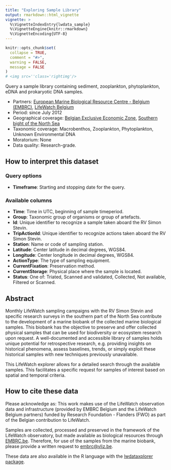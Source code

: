 ```yaml
---
title: "Exploring Sample Library"
output: rmarkdown::html_vignette
vignette: >
  %\VignetteIndexEntry{lwdata_sample}
  %\VignetteEngine{knitr::rmarkdown}
  %\VignetteEncoding{UTF-8}
---
```


```r
knitr::opts_chunk$set(
  collapse = TRUE,
  comment = "#>",
  warning = FALSE,
  message = FALSE
)
# <img src=''class='rightimg'/>
```

Query a sample library containing sediment, zooplankton, phytoplankton, eDNA and prokaryotic DNA samples.

- Partners: [European Marine Biological Resource Centre - Belgium (EMBRC)](https://www.vliz.be/en/imis?module=project&proid=4522), [LifeWatch Belgium](https://www.lifewatch.be)
- Period: since July 2012
- Geographical coverage: [Belgian Exclusive Economic Zone](https://www.marineregions.org/gazetteer.php?p=details&id=3293), [Southern bight of the North Sea](https://marineregions.org/gazetteer.php?p=details&id=2399)
- Taxonomic coverage: Macrobenthos, Zooplankton, Phytoplankton, Unknown Environmental DNA
- Moratorium: None
- Data quality: Research-grade.
 
## How to interpret this dataset
 
### Query options
* **Timeframe**: Starting and stopping date for the query.
 
### Available columns
* **Time**: Time in UTC, beginning of sample timeperiod.
* **Group**: Taxonomic group of organisms or group of artefacts.
* **Id**: Unique identifier to recognize a sample taken aboard the RV Simon Stevin.
* **TripActionId**: Unique identifier to recognize actions taken aboard the RV Simon Stevin.
* **Station**: Name or code of sampling station.
* **Latitude**: Center latitude in decimal degrees, WGS84.
* **Longitude**: Center longitude in decimal degrees, WGS84.
* **ActionType**: The type of sampling equipment. 
* **CurrentFixation**: Preservation method.
* **CurrentStorage**: Physical place where the sample is located.
* **Status**: One of: Triated, Scanned and validated, Collected, Not available, Filtered or Scanned.


## Abstract

Monthly LifeWatch sampling campaigns with the RV Simon Stevin and specific research surveys in the southern part of the North Sea contribute to the development of a marine biobank of the collected marine biological samples. This biobank has the objective to preserve and offer collected physical samples that can be used for biodiversity or ecosystem research upon request. A well-documented and accessible library of samples holds unique potential for retrospective research, e.g. providing insights on historical phenomena, assess baselines, trends, or simply exploit these historical samples with new techniques previously unavailable.

This LifeWatch explorer allows for a detailed search through the available samples. This facilitates a specific request for samples of interest based on spatial and temporal criteria.

## How to cite these data

Please acknowledge as: This work makes use of the LifeWatch observation data and infrastructure (provided by EMBRC Belgium and the LifeWatch Belgium partners) funded by Research Foundation - Flanders (FWO) as part of the Belgian contribution to LifeWatch.

Samples are collected, processed and preserved in the framework of the LifeWatch observatory, but made available as biological resources through [EMBRC.be](http://www.embrc.be). Therefore, for use of the samples from the marine biobank, please provide a written request to [embrc@vliz.be](mailto:embrc@vliz.be).

These data are also available in the R language with the [lwdataxplorer package](https://lifewatch.github.io/lwdataexplorer/).
